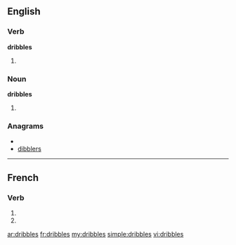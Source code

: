 {{also|dribblés}}
==English==

===Verb===
'''dribbles'''

# {{third-person singular of|[[dribble]]}}

===Noun===
'''dribbles'''

# {{plural of|[[dribble]]}}

===Anagrams===
* {{alphagram|bbdeilrs}}
* [[dibblers#English|dibblers]]


----

==French==

===Verb===
{{fr-verb-form}}

# {{form of|[[second-person|Second-person]] [[singular]] [[present indicative]]|dribbler|lang=French}}
# {{form of|Second-person singular [[present subjunctive]]|dribbler |lang=French}}

[[ar:dribbles]]
[[fr:dribbles]]
[[my:dribbles]]
[[simple:dribbles]]
[[vi:dribbles]]